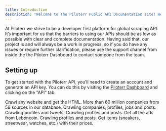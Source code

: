 ```yaml
---
title: Introduction
description: "Welcome to the Piloterr Public API Documentation site! Here you'll be able to find all the information you'll need to get up and running with Piloterr."
---
```


At Piloterr we strive to be a developer first platform for global scraping API. It’s important for us that the barriers to using our APIs should be as low as possible with clear and complete documentation. Having said that, our project is and will always be a work in progress, so if you do have any issues or require further clarification, please use the support channel from inside the the Piloterr Dashboard to contact someone from the team.

## Setting up

To get started with the Piloterr API, you'll need to create an account and generate an API key. You can do this by visiting the [Piloterr Dashboard](v2/api-reference/authentication) and clicking on the "API" tab.

<CardGroup cols={2}>
    <Card title="Crawler HTML" icon="file-code" href="/v2/api-reference/website/crawler_html">
        Crawl any website and get the HTML.
    </Card>
    <Card title="Database Companies" icon="database" href="/v2/api-reference/database/company">
        More than 60 million companies from 56 sources in our database.
    </Card>
    <Card title="Linkedin" icon="linkedin" href="/v2/api-reference/linkedin/company/info">
        Crawling companies, profiles, jobs and posts.
    </Card>
    <Card title="Twitter" icon="twitter" href="/v2/api-reference/twitter/user/info">
        Crawling profiles and tweets.
    </Card>
    <Card title="Facebook" icon="facebook" href="/v2/api-reference/facebook/user/info">
        Crawling profiles and posts.
    </Card>
    <Card title="Leboncoin" icon="file-spreadsheet" href="/v2/api-reference/leboncoin/search">
        Get all the ads from Leboncoin.
    </Card>
    <Card title="Instagram" icon="instagram" href="/v2/api-reference/instagram/user/info">
        Crawling profiles and posts.
    </Card>
    <Card title="StockX" icon="shirt" href="/v2/api-reference/stockx/product">
        Get items (sneakers, streetwear, watches, etc.) with their prices.
    </Card>
</CardGroup>
